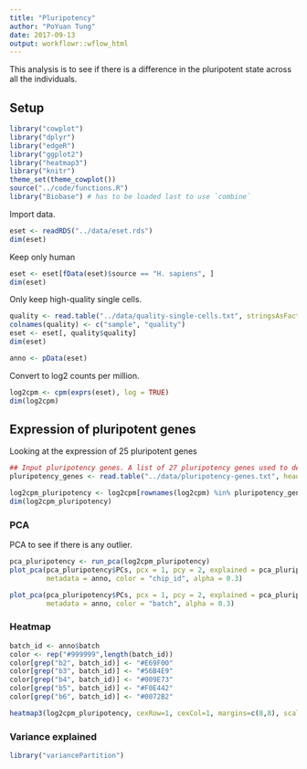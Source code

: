 ```yaml
---
title: "Pluripotency"
author: "PoYuan Tung"
date: 2017-09-13
output: workflowr::wflow_html
---
```










This analysis is to see if there is a difference in the pluripotent state across all the individuals. 

## Setup

```r
library("cowplot")
library("dplyr")
library("edgeR")
library("ggplot2")
library("heatmap3")
library("knitr")
theme_set(theme_cowplot())
source("../code/functions.R")
library("Biobase") # has to be loaded last to use `combine`
```

Import data.

```r
eset <- readRDS("../data/eset.rds")
dim(eset)
```

Keep only human
```r
eset <- eset[fData(eset)$source == "H. sapiens", ]
dim(eset) 
```

Only keep high-quality single cells.

```r
quality <- read.table("../data/quality-single-cells.txt", stringsAsFactors = FALSE)
colnames(quality) <- c("sample", "quality")
eset <- eset[, quality$quality]
dim(eset)

anno <- pData(eset)
```

Convert to log2 counts per million.

```r
log2cpm <- cpm(exprs(eset), log = TRUE)
dim(log2cpm)
```

## Expression of pluripotent genes

Looking at the expression of 25 pluripotent genes

```r
## Input pluripotency genes. A list of 27 pluripotency genes used to demonstrate iPSC heterogeneity in [Narshin2011](https://www.jci.org/articles/view/44635)
pluripotency_genes <- read.table("../data/pluripotency-genes.txt", header = TRUE, sep="\t")

log2cpm_pluripotency <- log2cpm[rownames(log2cpm) %in% pluripotency_genes[,2],]
dim(log2cpm_pluripotency)
```

### PCA

PCA to see if there is any outlier. 

```r
pca_pluripotency <- run_pca(log2cpm_pluripotency)
plot_pca(pca_pluripotency$PCs, pcx = 1, pcy = 2, explained = pca_pluripotency$explained,
         metadata = anno, color = "chip_id", alpha = 0.3)

plot_pca(pca_pluripotency$PCs, pcx = 1, pcy = 2, explained = pca_pluripotency$explained,
         metadata = anno, color = "batch", alpha = 0.3)
```

### Heatmap

```r
batch_id <- anno$batch
color <- rep("#999999",length(batch_id))
color[grep("b2", batch_id)] <- "#E69F00"
color[grep("b3", batch_id)] <- "#56B4E9"
color[grep("b4", batch_id)] <- "#009E73"
color[grep("b5", batch_id)] <- "#F0E442"
color[grep("b6", batch_id)] <- "#0072B2"

heatmap3(log2cpm_pluripotency, cexRow=1, cexCol=1, margins=c(8,8), scale = "none", ColSideColors = color, main = "Pluripotent genees")
```

### Variance explained 

```r
library("variancePartition")

```

